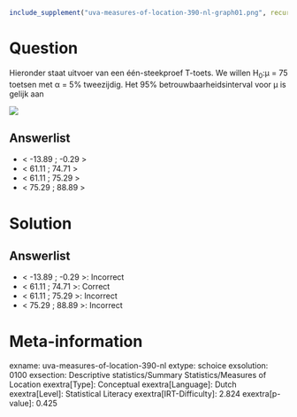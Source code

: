```r
include_supplement("uva-measures-of-location-390-nl-graph01.png", recursive = TRUE)
```

Question
========

Hieronder staat uitvoer van een één-steekproef T-toets. We willen H~0~:μ
= 75 toetsen met α = 5% tweezijdig. Het 95% betrouwbaarheidsinterval
voor μ is gelijk aan

![](uva-measures-of-location-390-nl-graph01.png)

Answerlist
----------

* < -13.89 ; -0.29 >
* < 61.11 ; 74.71 >
* < 61.11 ; 75.29 >
* < 75.29 ; 88.89 >

Solution
========

Answerlist
----------

* < -13.89 ; -0.29 >: Incorrect
* < 61.11 ; 74.71 >: Correct
* < 61.11 ; 75.29 >: Incorrect
* < 75.29 ; 88.89 >: Incorrect

Meta-information
================
exname: uva-measures-of-location-390-nl
extype: schoice
exsolution: 0100
exsection: Descriptive statistics/Summary Statistics/Measures of Location
exextra[Type]: Conceptual
exextra[Language]: Dutch
exextra[Level]: Statistical Literacy
exextra[IRT-Difficulty]: 2.824
exextra[p-value]: 0.425
